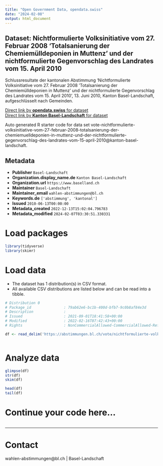 ```yaml
---
title: "Open Government Data, opendata.swiss"
date: "2024-02-08"
output: html_document
---
```


## Dataset: Nichtformulierte Volksinitiative vom 27. Februar 2008 'Totalsanierung der Chemiemülldeponien in Muttenz' und der nichtformulierte Gegenvorschlag des Landrates vom 15. April 2010

Schlussresultate der kantonalen Abstimmung 'Nichtformulierte Volksinitiative vom 27. Februar 2008 'Totalsanierung der Chemiemülldeponien in Muttenz' und der nichtformulierte Gegenvorschlag des Landrates vom 15. April 2010', 13. Juni 2010, Kanton Basel-Landschaft, aufgeschlüsselt nach Gemeinden.

[Direct link by **opendata.swiss** for dataset](https://opendata.swiss/de/dataset/nichtformulierte-volksinitiative-vom-27-februar-2008-totalsanierung-der-chemiemulldeponien-2010)<br>
[Direct link by **Kanton Basel-Landschaft** for dataset](https://abstimmungen.bl.ch/vote/nichtformulierte-volksinitiative-vom-27-februar-2008-totalsanierung-der-chemiemuelldeponien-in-muttenz-und-der-nichtformulierte-gegenvorschlag-des-landrates-vom-15-april-2010/data)

Auto generated R starter code for data set vote-nichtformulierte-volksinitiative-vom-27-februar-2008-totalsanierung-der-chemiemuelldeponien-in-muttenz-und-der-nichtformulierte-gegenvorschlag-des-landrates-vom-15-april-2010@kanton-basel-landschaft.

## Metadata

- **Publisher** `Basel-Landschaft`
- **Organization.display_name.de** `Kanton Basel-Landschaft`
- **Organization.url** `https://www.baselland.ch`
- **Maintainer** `Basel-Landschaft`
- **Maintainer_email** `wahlen-abstimmungen@bl.ch`
- **Keywords.de** `['abstimmung', 'kantonal']`
- **Issued** `2010-06-13T00:00:00`
- **Metadata_created** `2022-12-13T15:02:04.796783`
- **Metadata_modified** `2024-02-07T03:30:51.330331`


# Load packages

```r

library(tidyverse)
library(skimr)

```

# Load data

-   The dataset has 1 distribution(s) in CSV format.
-   All available CSV distributions are listed below and can be read into a tibble.

```r

# Distribution 0
# Package_id               : 79ab62e6-bc1b-400d-bfb7-9c0b8af84e3d
# Description              : 
# Issued                   : 2021-09-01T18:41:58+00:00
# Modified                 : 2022-02-16T07:42:43+00:00
# Rights                   : NonCommercialAllowed-CommercialAllowed-ReferenceRequired

df <- read_delim('https://abstimmungen.bl.ch/vote/nichtformulierte-volksinitiative-vom-27-februar-2008-totalsanierung-der-chemiemuelldeponien-in-muttenz-und-der-nichtformulierte-gegenvorschlag-des-landrates-vom-15-april-2010/data-csv')



```

# Analyze data

```r

glimpse(df)
str(df)
skim(df)

head(df)
tail(df)

```

# Continue your code here...

```r

```

------------------------------------------------------------------------

# Contact

wahlen-abstimmungen@bl.ch | Basel-Landschaft
